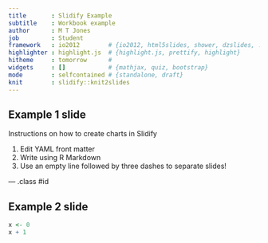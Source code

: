```yaml
---
title       : Slidify Example
subtitle    : Workbook example
author      : M T Jones
job         : Student
framework   : io2012        # {io2012, html5slides, shower, dzslides, ...}
highlighter : highlight.js  # {highlight.js, prettify, highlight}
hitheme     : tomorrow      # 
widgets     : []            # {mathjax, quiz, bootstrap}
mode        : selfcontained # {standalone, draft}
knit        : slidify::knit2slides
---
```


## Example 1 slide

Instructions on how to create charts in Slidify

1. Edit YAML front matter
2. Write using R Markdown
3. Use an empty line followed by three dashes to separate slides!

--- .class #id 

## Example 2 slide

```r
x <- 0
x + 1
```




